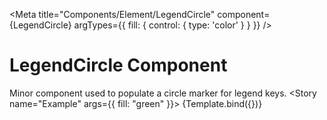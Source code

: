 

<Meta
  title="Components/Element/LegendCircle"
  component={LegendCircle}
  argTypes={{
    fill: {
      control: { type: 'color' }
    }
  }}
/>

# LegendCircle Component
Minor component used to populate a circle marker for legend keys.
<Canvas sourceState="shown" withSource="open">
  <Story name="Example" args={{
    fill: "green"
  }}>
    {Template.bind({})}
  </Story>
</Canvas>

<ArgsTable story="Example"/>

